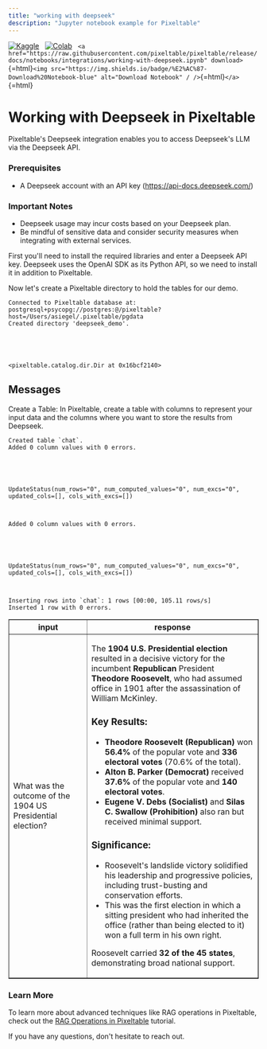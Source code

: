 ```yaml
---
title: "working with deepseek"
description: "Jupyter notebook example for Pixeltable"
---
```


[![Kaggle](https://kaggle.com/static/images/open-in-kaggle.svg)](https://kaggle.com/kernels/welcome?src=https://github.com/pixeltable/pixeltable/blob/release/docs/notebooks/integrations/working-with-deepseek.ipynb)  
[![Colab](https://colab.research.google.com/assets/colab-badge.svg)](https://colab.research.google.com/github/pixeltable/pixeltable/blob/release/docs/notebooks/integrations/working-with-deepseek.ipynb)  
`<a href="https://raw.githubusercontent.com/pixeltable/pixeltable/release/docs/notebooks/integrations/working-with-deepseek.ipynb" download>`\{=html\}`<img src="https://img.shields.io/badge/%E2%AC%87-Download%20Notebook-blue" alt="Download Notebook" / />`\{=html\}`</a>`\{=html\}

# Working with Deepseek in Pixeltable

Pixeltable's Deepseek integration enables you to access Deepseek's LLM
via the Deepseek API.

### Prerequisites

-   A Deepseek account with an API key (https://api-docs.deepseek.com/)

### Important Notes

-   Deepseek usage may incur costs based on your Deepseek plan.
-   Be mindful of sensitive data and consider security measures when
    integrating with external services.

First you'll need to install the required libraries and enter a Deepseek
API key. Deepseek uses the OpenAI SDK as its Python API, so we need to
install it in addition to Pixeltable.

Now let's create a Pixeltable directory to hold the tables for our demo.

    Connected to Pixeltable database at: postgresql+psycopg://postgres:@/pixeltable?host=/Users/asiegel/.pixeltable/pgdata
    Created directory 'deepseek_demo'.





    <pixeltable.catalog.dir.Dir at 0x16bcf2140>

## Messages

Create a Table: In Pixeltable, create a table with columns to represent
your input data and the columns where you want to store the results from
Deepseek.

    Created table `chat`.
    Added 0 column values with 0 errors.





    UpdateStatus(num_rows="0", num_computed_values="0", num_excs="0", updated_cols=[], cols_with_excs=[])



    Added 0 column values with 0 errors.





    UpdateStatus(num_rows="0", num_computed_values="0", num_excs="0", updated_cols=[], cols_with_excs=[])



    Inserting rows into `chat`: 1 rows [00:00, 105.11 rows/s]
    Inserted 1 row with 0 errors.

<table border="1" className="dataframe">
<thead>
<tr style={{'text-align: right;'}}>
<th>
input
</th>
<th>
response
</th>
</tr>
</thead>
<tbody>
<tr>
<td>
What was the outcome of the 1904 US Presidential election?
</td>
<td>

The **1904 U.S. Presidential election** resulted in a decisive victory
for the incumbent **Republican** President **Theodore Roosevelt**, who
had assumed office in 1901 after the assassination of William McKinley.

### **Key Results:**

-   **Theodore Roosevelt (Republican)** won **56.4%** of the popular
    vote and **336 electoral votes** (70.6% of the total).
-   **Alton B. Parker (Democrat)** received **37.6%** of the popular
    vote and **140 electoral votes**.
-   **Eugene V. Debs (Socialist)** and **Silas C. Swallow
    (Prohibition)** also ran but received minimal support.

### **Significance:**

-   Roosevelt\'s landslide victory solidified his leadership and
    progressive policies, including trust-busting and conservation
    efforts.
-   This was the first election in which a sitting president who had
    inherited the office (rather than being elected to it) won a full
    term in his own right.

Roosevelt carried **32 of the 45 states**, demonstrating broad national
support.
</td>
</tr>
</tbody>
</table>

### Learn More

To learn more about advanced techniques like RAG operations in
Pixeltable, check out the [RAG Operations in
Pixeltable](https://pixeltable.readme.io/docs/rag-operations-in-pixeltable)
tutorial.

If you have any questions, don't hesitate to reach out.
